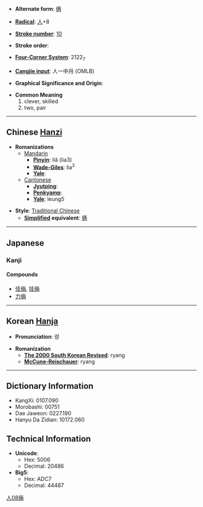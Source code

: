 * '''Alternate form''': [[俩]]

* '''[[Wiktionary:Chinese radical index| Radical]]''': [[Wiktionary:Chinese radical index 人|人]]+8

* '''[[Wiktionary:Chinese total strokes index|Stroke number]]''': [[Wiktionary:Chinese total strokes index 10|10]]

* '''Stroke order''': 

* '''[[Wiktionary:Chinese four corner index|Four-Corner System]]''': 2122<sub>7</sub>

* '''[[Wiktionary:Chinese Cangjie index|Cangjie input]]''': 人一中月 (OMLB)

* '''Graphical Significance and Origin''': 

* '''Common Meaning'''
*#clever, skilled
*# two, pair


----

== Chinese [[Hanzi]] ==

* '''Romanizations'''
** [[Mandarin]]
*** '''[[Pinyin]]''': liǎ (lia3)
*** '''[[Wade-Giles]]''': lia<sup>3</sup>
*** '''[[Yale]]''': 
**[[Cantonese]]
***'''[[Jyutping]]''':
***'''[[Penkyamp]]''': 
***'''[[Yale]]''': leung5

* '''Style''': [[Traditional Chinese]] 
** '''[[Simplified Chinese|Simplified]] equivalent''': [[俩]]


----

== Japanese ==
===Kanji===
{{kanji|[[りょう]] ([[ryō]])|[[たくみ]] ([[takumi]])}}
====Compounds====
*[[伎倆]], [[技倆]]
*[[力倆]]

----

== Korean [[Hanja]] ==

* '''Pronunciation''': 량

* '''Romanization'''
** '''[[The 2000 South Korean Revised Romanization|The 2000 South Korean Revised]]''': ryang
** '''[[McCune-Reischauer]]''': ryang

----

== Dictionary Information ==

* KangXi: 0107.090
* Morobashi: 00751
* Dae Jaweon: 0227.190
* Hanyu Da Zidian: 10172.060

== Technical Information ==

* '''Unicode''':
** Hex: 5006
** Decimal: 20486
* '''Big5''':
** Hex: ADC7
** Decimal: 44487

[[Category:Japanese kanji|人08倆]]
